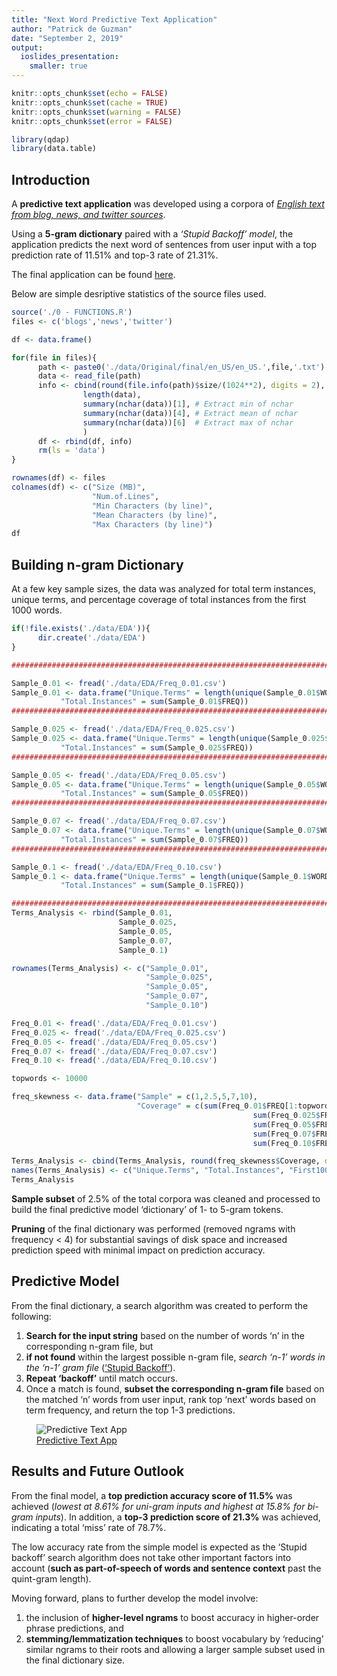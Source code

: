 ---
title: "Next Word Predictive Text Application"
author: "Patrick de Guzman"
date: "September 2, 2019"
output:
  ioslides_presentation:
    smaller: true
---

```{r setup, include=FALSE, error = FALSE, warning = FALSE}
knitr::opts_chunk$set(echo = FALSE)
knitr::opts_chunk$set(cache = TRUE)
knitr::opts_chunk$set(warning = FALSE)
knitr::opts_chunk$set(error = FALSE)

library(qdap)
library(data.table)

```

## Introduction
A **predictive text application** was developed using a corpora of *[English text from blog, news, and twitter sources](https://d396qusza40orc.cloudfront.net/dsscapstone/dataset/Coursera-SwiftKey.zip)*.   
\newline  

Using a **5-gram dictionary** paired with a *'Stupid Backoff' model*, the application predicts the next word of sentences from user input with a top prediction rate of 11.51% and top-3 rate of 21.31%. 

The final application can be found [here](https://patrickdg.shinyapps.io/PredictiveTextApp/). 

Below are simple desriptive statistics of the source files used.

```{r, echo = FALSE, comment = ""}
source('./0 - FUNCTIONS.R')
files <- c('blogs','news','twitter')

df <- data.frame()

for(file in files){
      path <- paste0('./data/Original/final/en_US/en_US.',file,'.txt')
      data <- read_file(path)
      info <- cbind(round(file.info(path)$size/(1024**2), digits = 2),
                length(data),
                summary(nchar(data))[1], # Extract min of nchar
                summary(nchar(data))[4], # Extract mean of nchar
                summary(nchar(data))[6]  # Extract max of nchar
                )
      df <- rbind(df, info)
      rm(ls = 'data')
}

rownames(df) <- files
colnames(df) <- c("Size (MB)",
                  "Num.of.Lines",
                  "Min Characters (by line)",
                  "Mean Characters (by line)",
                  "Max Characters (by line)")
df
```

## Building n-gram Dictionary

At a few key sample sizes, the data was analyzed for total term instances, unique terms, and percentage coverage of total instances from the first 1000 words. 

```{r, echo = FALSE, error = FALSE, warning = FALSE, comment = ""}

if(!file.exists('./data/EDA')){
      dir.create('./data/EDA')
}

########################################################################################

Sample_0.01 <- fread('./data/EDA/Freq_0.01.csv')
Sample_0.01 <- data.frame("Unique.Terms" = length(unique(Sample_0.01$WORD)), 
           "Total.Instances" = sum(Sample_0.01$FREQ))
########################################################################################

Sample_0.025 <- fread('./data/EDA/Freq_0.025.csv')
Sample_0.025 <- data.frame("Unique.Terms" = length(unique(Sample_0.025$WORD)), 
           "Total.Instances" = sum(Sample_0.025$FREQ))
########################################################################################

Sample_0.05 <- fread('./data/EDA/Freq_0.05.csv')
Sample_0.05 <- data.frame("Unique.Terms" = length(unique(Sample_0.05$WORD)), 
           "Total.Instances" = sum(Sample_0.05$FREQ))
########################################################################################

Sample_0.07 <- fread('./data/EDA/Freq_0.07.csv')
Sample_0.07 <- data.frame("Unique.Terms" = length(unique(Sample_0.07$WORD)), 
           "Total.Instances" = sum(Sample_0.07$FREQ))
########################################################################################

Sample_0.1 <- fread('./data/EDA/Freq_0.10.csv')
Sample_0.1 <- data.frame("Unique.Terms" = length(unique(Sample_0.1$WORD)), 
           "Total.Instances" = sum(Sample_0.1$FREQ))

########################################################################################
Terms_Analysis <- rbind(Sample_0.01,
                        Sample_0.025,
                        Sample_0.05, 
                        Sample_0.07, 
                        Sample_0.1)

rownames(Terms_Analysis) <- c("Sample_0.01",
                              "Sample_0.025",
                              "Sample_0.05",
                              "Sample_0.07",
                              "Sample_0.10")

Freq_0.01 <- fread('./data/EDA/Freq_0.01.csv')
Freq_0.025 <- fread('./data/EDA/Freq_0.025.csv')
Freq_0.05 <- fread('./data/EDA/Freq_0.05.csv')
Freq_0.07 <- fread('./data/EDA/Freq_0.07.csv')
Freq_0.10 <- fread('./data/EDA/Freq_0.10.csv')

topwords <- 10000

freq_skewness <- data.frame("Sample" = c(1,2.5,5,7,10), 
                            "Coverage" = c(sum(Freq_0.01$FREQ[1:topwords])/sum(Freq_0.01$FREQ),
                                                      sum(Freq_0.025$FREQ[1:topwords])/sum(Freq_0.025$FREQ),
                                                      sum(Freq_0.05$FREQ[1:topwords])/sum(Freq_0.05$FREQ),
                                                      sum(Freq_0.07$FREQ[1:topwords])/sum(Freq_0.07$FREQ),
                                                      sum(Freq_0.10$FREQ[1:topwords])/sum(Freq_0.10$FREQ)))

Terms_Analysis <- cbind(Terms_Analysis, round(freq_skewness$Coverage, digits = 4)*100)
names(Terms_Analysis) <- c("Unique.Terms", "Total.Instances", "First1000.Coverage %")
Terms_Analysis
```

**Sample subset** of 2.5% of the total corpora was cleaned and processed to build the final predictive model 'dictionary' of 1- to 5-gram tokens.  

**Pruning** of the final dictionary was performed (removed ngrams with frequency < 4) for substantial savings of disk space and increased prediction speed with minimal impact on prediction accuracy.   

## Predictive Model

From the final dictionary, a search algorithm was created to perform the following:  
\newline  

1. **Search for the input string** based on the number of words 'n' in the corresponding n-gram file, but  
2. **if not found** within the largest possible n-gram file, *search 'n-1' words in the 'n-1' gram file* (['Stupid Backoff'](https://www.aclweb.org/anthology/D07-1090)).  
3. **Repeat 'backoff'** until match occurs.  
4. Once a match is found, **subset the corresponding n-gram file** based on the matched 'n' words from user input, rank top 'next' words based on term frequency, and return the top 1-3 predictions.  
\newline  
  
![[Predictive Text App](https://patrickdg.shinyapps.io/PredictiveTextApp/)](AppScreenshot.jpg)

## Results and Future Outlook  
From the final model, a **top prediction accuracy score of 11.5%** was achieved (*lowest at 8.61% for uni-gram inputs and highest at 15.8% for bi-gram inputs*). In addition, a **top-3 prediction score of 21.3%** was achieved, indicating a total 'miss' rate of 78.7%.  
\newline  

The low accuracy rate from the simple model is expected as the 'Stupid backoff' search algorithm does not take other important factors into account (**such as part-of-speech of words and sentence context** past the quint-gram length).  
\newline 

Moving forward, plans to further develop the model involve:  
\newline  

1. the inclusion of **higher-level ngrams** to boost accuracy in higher-order phrase predictions, and  
2. **stemming/lemmatization techniques** to boost vocabulary by 'reducing' similar ngrams to their roots and allowing a larger sample subset used in the final dictionary size.  

